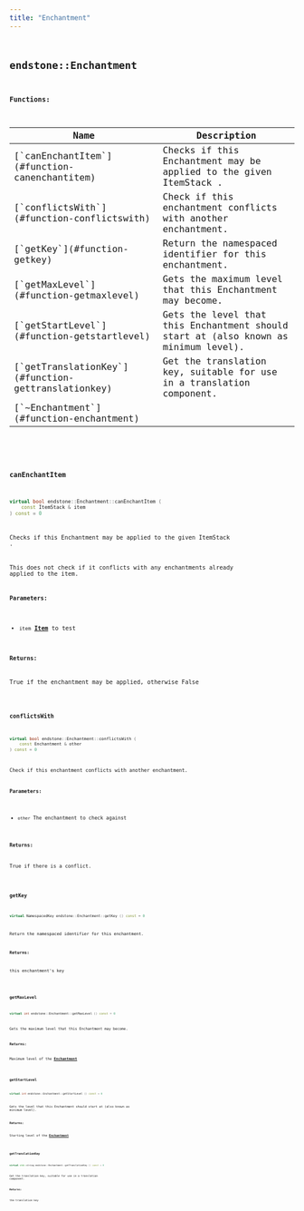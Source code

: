 ```yaml
---
title: "Enchantment"
---
```


## <code className="doc-symbol doc-symbol-class"/> endstone::Enchantment

















**Functions:**

<table>
<thead>
   <tr>
      <th>Name</th>
      <th>Description</th>
   </tr>
</thead>
<tbody>
<tr key="classendstone_1_1_enchantment_1a2cf0c30780f0ccb58f1ac2576c35ab35">
    <td>[`canEnchantItem`](#function-canenchantitem)</td>
    <td>Checks if this Enchantment may be applied to the given ItemStack .</td>
</tr>
<tr key="classendstone_1_1_enchantment_1a037e2e31c6eb1ea2dcf82fe33dc7d89e">
    <td>[`conflictsWith`](#function-conflictswith)</td>
    <td>Check if this enchantment conflicts with another enchantment.</td>
</tr>
<tr key="classendstone_1_1_enchantment_1a41203620bf41656373136674afe18921">
    <td>[`getKey`](#function-getkey)</td>
    <td>Return the namespaced identifier for this enchantment.</td>
</tr>
<tr key="classendstone_1_1_enchantment_1a136c9d559081586af3d83318c1934b34">
    <td>[`getMaxLevel`](#function-getmaxlevel)</td>
    <td>Gets the maximum level that this Enchantment may become.</td>
</tr>
<tr key="classendstone_1_1_enchantment_1acbc90855ee54a401ea5e8e3e45e80d09">
    <td>[`getStartLevel`](#function-getstartlevel)</td>
    <td>Gets the level that this Enchantment should start at (also known as minimum level).</td>
</tr>
<tr key="classendstone_1_1_enchantment_1a2c9d36d8189de57bcff77586591e9c05">
    <td>[`getTranslationKey`](#function-gettranslationkey)</td>
    <td>Get the translation key, suitable for use in a translation component.</td>
</tr>
<tr key="classendstone_1_1_enchantment_1a52f4acd21d110aa3cf5ca3e41815310c">
    <td>[`~Enchantment`](#function-enchantment)</td>
    <td></td>
</tr>
</tbody>
</table>

### <code className="doc-symbol doc-symbol-function"/> canEnchantItem

```cpp
virtual bool endstone::Enchantment::canEnchantItem (
    const ItemStack & item
) const = 0
```

Checks if this Enchantment may be applied to the given ItemStack .

This does not check if it conflicts with any enchantments already applied to the item.




**Parameters:**


* `item` [**Item**](classendstone_1_1_item.md) to test 



**Returns:**

True if the enchantment may be applied, otherwise False 





        
### <code className="doc-symbol doc-symbol-function"/> conflictsWith

```cpp
virtual bool endstone::Enchantment::conflictsWith (
    const Enchantment & other
) const = 0
```

Check if this enchantment conflicts with another enchantment.



**Parameters:**


* `other` The enchantment to check against 



**Returns:**

True if there is a conflict. 





        
### <code className="doc-symbol doc-symbol-function"/> getKey

```cpp
virtual NamespacedKey endstone::Enchantment::getKey () const = 0
```

Return the namespaced identifier for this enchantment.



**Returns:**

this enchantment's key 





        
### <code className="doc-symbol doc-symbol-function"/> getMaxLevel

```cpp
virtual int endstone::Enchantment::getMaxLevel () const = 0
```

Gets the maximum level that this Enchantment may become.



**Returns:**

Maximum level of the [**Enchantment**](classendstone_1_1_enchantment.md) 





        
### <code className="doc-symbol doc-symbol-function"/> getStartLevel

```cpp
virtual int endstone::Enchantment::getStartLevel () const = 0
```

Gets the level that this Enchantment should start at (also known as minimum level).



**Returns:**

Starting level of the [**Enchantment**](classendstone_1_1_enchantment.md) 





        
### <code className="doc-symbol doc-symbol-function"/> getTranslationKey

```cpp
virtual std::string endstone::Enchantment::getTranslationKey () const = 0
```

Get the translation key, suitable for use in a translation component.



**Returns:**

the translation key 





        